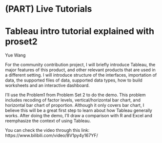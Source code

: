 # (PART) Live Tutorials {-}

# Tableau intro tutorial explained with proset2

Yue Wang

For the community contribution project, I will briefly introduce Tableau, the major features of this product, and other relevant products that are used in a different setting. I will introduce structure of the interfaces, importation of data, the supported files of data, supported data types, how to build worksheets and an interactive dashboard. 

I’ll use the Problem1 from Problem Set 2 to do the demo. This problem includes recoding of factor levels, vertical/horizontal bar chart, and horizontal bar chart of proportion. Although it only covers bar chart, I believe this will be a great first step to learn about how Tableau generally works. After doing the demo, I’ll draw a comparison with R and Excel and reemphasize the context of using Tableau.

You can check the video through this link: https://www.bilibili.com/video/BV1py4y167YF/ 
